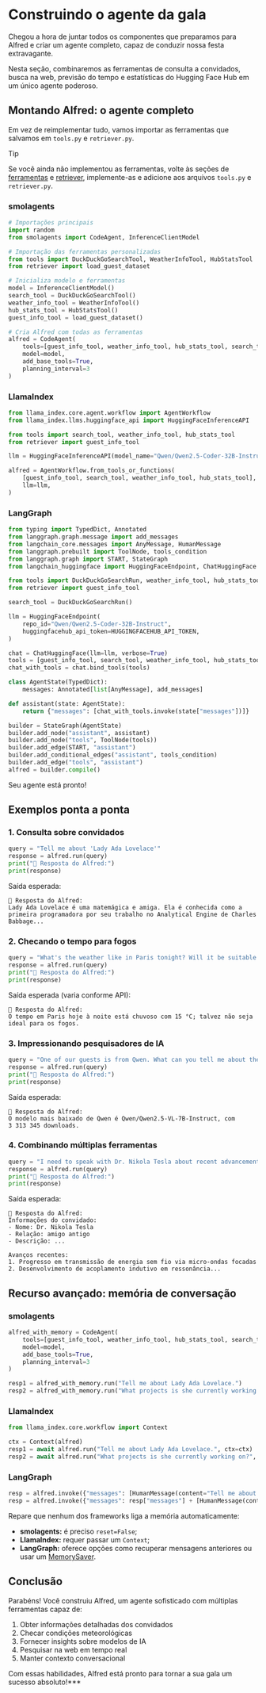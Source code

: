 # Construindo o agente da gala

Chegou a hora de juntar todos os componentes que preparamos para Alfred e criar um agente completo, capaz de conduzir nossa festa extravagante.

Nesta seção, combinaremos as ferramentas de consulta a convidados, busca na web, previsão do tempo e estatísticas do Hugging Face Hub em um único agente poderoso.

## Montando Alfred: o agente completo

Em vez de reimplementar tudo, vamos importar as ferramentas que salvamos em `tools.py` e `retriever.py`.

> [!TIP]
> Se você ainda não implementou as ferramentas, volte às seções de <a href="./tools">ferramentas</a> e <a href="./invitees">retriever</a>, implemente-as e adicione aos arquivos `tools.py` e `retriever.py`.

### smolagents

```python
# Importações principais
import random
from smolagents import CodeAgent, InferenceClientModel

# Importação das ferramentas personalizadas
from tools import DuckDuckGoSearchTool, WeatherInfoTool, HubStatsTool
from retriever import load_guest_dataset

# Inicializa modelo e ferramentas
model = InferenceClientModel()
search_tool = DuckDuckGoSearchTool()
weather_info_tool = WeatherInfoTool()
hub_stats_tool = HubStatsTool()
guest_info_tool = load_guest_dataset()

# Cria Alfred com todas as ferramentas
alfred = CodeAgent(
    tools=[guest_info_tool, weather_info_tool, hub_stats_tool, search_tool],
    model=model,
    add_base_tools=True,
    planning_interval=3
)
```

### LlamaIndex

```python
from llama_index.core.agent.workflow import AgentWorkflow
from llama_index.llms.huggingface_api import HuggingFaceInferenceAPI

from tools import search_tool, weather_info_tool, hub_stats_tool
from retriever import guest_info_tool

llm = HuggingFaceInferenceAPI(model_name="Qwen/Qwen2.5-Coder-32B-Instruct")

alfred = AgentWorkflow.from_tools_or_functions(
    [guest_info_tool, search_tool, weather_info_tool, hub_stats_tool],
    llm=llm,
)
```

### LangGraph

```python
from typing import TypedDict, Annotated
from langgraph.graph.message import add_messages
from langchain_core.messages import AnyMessage, HumanMessage
from langgraph.prebuilt import ToolNode, tools_condition
from langgraph.graph import START, StateGraph
from langchain_huggingface import HuggingFaceEndpoint, ChatHuggingFace

from tools import DuckDuckGoSearchRun, weather_info_tool, hub_stats_tool
from retriever import guest_info_tool

search_tool = DuckDuckGoSearchRun()

llm = HuggingFaceEndpoint(
    repo_id="Qwen/Qwen2.5-Coder-32B-Instruct",
    huggingfacehub_api_token=HUGGINGFACEHUB_API_TOKEN,
)

chat = ChatHuggingFace(llm=llm, verbose=True)
tools = [guest_info_tool, search_tool, weather_info_tool, hub_stats_tool]
chat_with_tools = chat.bind_tools(tools)

class AgentState(TypedDict):
    messages: Annotated[list[AnyMessage], add_messages]

def assistant(state: AgentState):
    return {"messages": [chat_with_tools.invoke(state["messages"])]}

builder = StateGraph(AgentState)
builder.add_node("assistant", assistant)
builder.add_node("tools", ToolNode(tools))
builder.add_edge(START, "assistant")
builder.add_conditional_edges("assistant", tools_condition)
builder.add_edge("tools", "assistant")
alfred = builder.compile()
```

Seu agente está pronto!

## Exemplos ponta a ponta

### 1. Consulta sobre convidados

```python
query = "Tell me about 'Lady Ada Lovelace'"
response = alfred.run(query)
print("🎩 Resposta do Alfred:")
print(response)
```

Saída esperada:

```
🎩 Resposta do Alfred:
Lady Ada Lovelace é uma matemágica e amiga. Ela é conhecida como a primeira programadora por seu trabalho no Analytical Engine de Charles Babbage...
```

### 2. Checando o tempo para fogos

```python
query = "What's the weather like in Paris tonight? Will it be suitable for our fireworks display?"
response = alfred.run(query)
print("🎩 Resposta do Alfred:")
print(response)
```

Saída esperada (varia conforme API):

```
🎩 Resposta do Alfred:
O tempo em Paris hoje à noite está chuvoso com 15 °C; talvez não seja ideal para os fogos.
```

### 3. Impressionando pesquisadores de IA

```python
query = "One of our guests is from Qwen. What can you tell me about their most popular model?"
response = alfred.run(query)
print("🎩 Resposta do Alfred:")
print(response)
```

Saída esperada:

```
🎩 Resposta do Alfred:
O modelo mais baixado de Qwen é Qwen/Qwen2.5-VL-7B-Instruct, com 3 313 345 downloads.
```

### 4. Combinando múltiplas ferramentas

```python
query = "I need to speak with Dr. Nikola Tesla about recent advancements in wireless energy. Can you help me prepare?"
response = alfred.run(query)
print("🎩 Resposta do Alfred:")
print(response)
```

Saída esperada:

```
🎩 Resposta do Alfred:
Informações do convidado:
- Nome: Dr. Nikola Tesla
- Relação: amigo antigo
- Descrição: ...

Avanços recentes:
1. Progresso em transmissão de energia sem fio via micro-ondas focadas
2. Desenvolvimento de acoplamento indutivo em ressonância...
```

## Recurso avançado: memória de conversação

### smolagents

```python
alfred_with_memory = CodeAgent(
    tools=[guest_info_tool, weather_info_tool, hub_stats_tool, search_tool],
    model=model,
    add_base_tools=True,
    planning_interval=3
)

resp1 = alfred_with_memory.run("Tell me about Lady Ada Lovelace.")
resp2 = alfred_with_memory.run("What projects is she currently working on?", reset=False)
```

### LlamaIndex

```python
from llama_index.core.workflow import Context

ctx = Context(alfred)
resp1 = await alfred.run("Tell me about Lady Ada Lovelace.", ctx=ctx)
resp2 = await alfred.run("What projects is she currently working on?", ctx=ctx)
```

### LangGraph

```python
resp = alfred.invoke({"messages": [HumanMessage(content="Tell me about Lady Ada Lovelace.")]} )
resp = alfred.invoke({"messages": resp["messages"] + [HumanMessage(content="What projects is she currently working on?")]} )
```

Repare que nenhum dos frameworks liga a memória automaticamente:  
- **smolagents:** é preciso `reset=False`;  
- **LlamaIndex:** requer passar um `Context`;  
- **LangGraph:** oferece opções como recuperar mensagens anteriores ou usar um [MemorySaver](https://langchain-ai.github.io/langgraph/tutorials/introduction/#part-3-adding-memory-to-the-chatbot).

## Conclusão

Parabéns! Você construiu Alfred, um agente sofisticado com múltiplas ferramentas capaz de:

1. Obter informações detalhadas dos convidados  
2. Checar condições meteorológicas  
3. Fornecer insights sobre modelos de IA  
4. Pesquisar na web em tempo real  
5. Manter contexto conversacional

Com essas habilidades, Alfred está pronto para tornar a sua gala um sucesso absoluto!***
